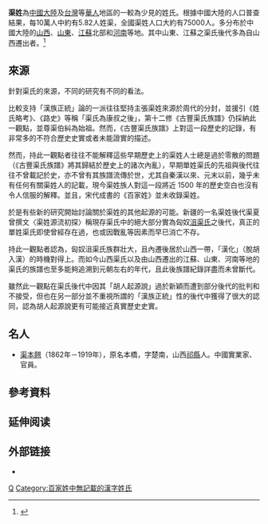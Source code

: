 {{姓氏
|姓氏=渠
|繁體=
|簡體=
|拼音=Qǘ
|中国大陆=Qyu/Qu
|台湾=Ch'ü
|香港=
|澳门=
|新加坡=
|马来西亚=
|越南=
|韩国=
|反切=
|同音字=
|堂号=
|郡望=
}}
{{Refimprove|time=2016-06-16T16:20:46+00:00}}
'''渠姓'''為[[中國大陸|中國大陸]]及[[台灣|台灣]]等[[華人|華人]]地區的一較為少見的姓氏。根據中國大陸的人口普查結果，每10萬人中約有5.82人姓渠，全國渠姓人口大約有75000人。多分布於中國大陸的[[山西|山西]]、[[山東|山東]]、[[江蘇|江蘇]]北部和[[河南|河南]]等地。其中山東、江蘇之渠氏後代多為自山西遷出者。<ref>{{Cite book|title=古豐渠氏族譜|last=|first=|publisher=|year=1999|isbn=|location=中國大陸江蘇豐縣|pages=}}</ref>

== 來源 ==
針對渠氏的來源，不同的研究有不同的看法。

比較支持「漢族正統」論的一派往往堅持主張渠姓來源於周代的分封，並援引《姓氏略考》、《路史》等稱「渠氏為康叔之後」，第十二修《古豐渠氏族譜》仍採納此一觀點，並尊渠伯糾為始祖。然而，《古豐渠氏族譜》上對這一段歷史的記錄，有非常多的不符合歷史史實或者未能證實的描述。

然而，持此一觀點者往往不能解釋這些早期歷史上的渠姓人士總是過於零散的問題（《古豐渠氏族譜》將其歸結於歷史上的諸次內亂），早期單姓渠氏的先祖與後代往往不曾載記於史，亦不曾有其族譜流傳於世，尤其自秦漢以來、元末以前，幾乎未有任何有關渠姓人的記載，現今渠姓族人對這一段將近 1500 年的歷史空白也沒有令人信服的解釋。並且，宋代成書的《百家姓》並未收錄渠姓。

於是有些新的研究開始討論關於渠姓的其他起源的可能。新疆的一名渠姓後代渠夏曾撰文〈渠姓源流初探〉稱現存渠氏中的絕大部分實為匈奴[[沮渠姓|沮渠氏]]之後代，真正的單姓渠氏即使曾經存在過，也或因戰亂等因素而早已消亡不存。

持此一觀點者認為，匈奴沮渠氏族群壯大，且內遷後居於山西一帶，「漢化」（脫胡入漢）的時機對得上。而如今山西渠氏以及由山西遷出的江蘇、山東、河南等地的渠氏的族譜也至多能夠追溯到元朝左右的年代，且此後族譜紀錄詳盡而未曾斷代。

雖然此一觀點在渠氏後代中因其「胡人起源說」過於新穎而遭到部分後代的批判和不接受，但也在另一部分並不重視所謂的「漢族正統」性的後代中獲得了很大的認同，認為胡人起源說更有可能接近真實歷史史實。

== 名人 ==
* [[渠本翹|渠本翹]]（1862年－1919年），原名本橋，字楚南，山西[[祁縣|祁縣]]人。中國實業家、官員。

== 參考資料 ==
{{reflist}}

== 延伸阅读 ==
{{Wikisource further reading}}

== 外部链接 ==
* {{Cite web|url=http://blog.renren.com/share/38691014/1121457308|title=渠姓源流初探|accessdate=2016-06-14|work=blog.renren.com|archive-url=https://web.archive.org/web/20160810221359/http://blog.renren.com/share/38691014/1121457308|archive-date=2016-08-10|dead-url=yes}}

[[Category:漢姓|Q]]
[[Category:百家姓中無記載的漢字姓氏|Category:百家姓中無記載的漢字姓氏]]